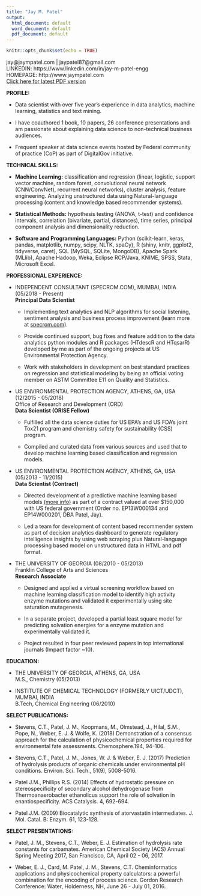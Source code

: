 ```yaml
---
title: "Jay M. Patel"
output:
  html_document: default
  word_document: default
  pdf_document: default
---
```


```r
knitr::opts_chunk$set(echo = TRUE)
```

jay@jaympatel.com | jaypatel87@gmail.com  
LINKEDIN: https://www.linkedin.com/in/jay-m-patel-engg  
HOMEPAGE: http://www.jaympatel.com  
[Click here for latest PDF version](http://www.jaympatel.com/pages/CV.pdf)
  
**PROFILE:**  

- Data scientist with over five year's experience in data analytics, machine learning, statistics and text mining.  
  
- I have coauthored 1 book, 10 papers, 26 conference presentations and am passionate about explaining data science to non-technical business audiences. 
  
- Frequent speaker at data science events hosted by Federal community of practice (CoP) as part of DigitalGov initiative.  

**TECHNICAL SKILLS:**  

- **Machine Learning:** classification and regression (linear, logistic, support vector machine, random forest, convolutional neural network (CNN/ConvNet), recurrent neural networks), cluster analysis, feature engineering. Analyzing unstructured data using Natural-language processing (content and knowledge based recommender systems).
  
- **Statistical Methods:** hypothesis testing (ANOVA, t-test) and confidence intervals, correlation (bivariate, partial, distances), time series, principal component analysis and dimensionality reduction.
  
- **Software and Programming Languages:** Python (scikit-learn, keras, pandas, matplotlib, numpy, scipy, NLTK, spaCy), R (shiny, knitr, ggplot2, tidyverse, caret), SQL (MySQL, SQLite, MongoDB), Apache Spark (MLlib), Apache Hadoop, Weka, Eclipse RCP/Java, KNIME, SPSS, Stata, Microsoft Excel.
  
**PROFESSIONAL EXPERIENCE:**  

- INDEPENDENT CONSULTANT (SPECROM.COM), MUMBAI, INDIA \hfill (05/2018 - Present)  
**Principal Data Scientist** 

    +  Implementing text analytics and NLP algorithms for social listening, sentiment analysis and business process improvement (learn more at [specrom.com](http://www.specrom.com)).

    + Provide continued support, bug fixes and feature addition to the data analytics python modules and R packages (HTdescR and HTqsarR) developed by me as part of the ongoing projects at US Environmental Protection Agency.  
    
    + Work with stakeholders in development on best standard practices on regression and statistical modeling by being an official voting member on ASTM Committee E11 on Quality and Statistics.  
   
- US ENVIRONMENTAL PROTECTION AGENCY, ATHENS, GA, USA \hfill (12/2015 - 05/2018)      
Office of Research and Development (ORD)  
**Data Scientist (ORISE Fellow)**  

    + Fulfilled all the data science duties for US EPA's and US FDA's joint Tox21 program and chemistry safety for sustainability (CSS) program.
  
    + Compiled and curated data from various sources and used that to develop machine learning based classification and regression models.
  
  
- US ENVIRONMENTAL PROTECTION AGENCY, ATHENS, GA, USA \hfill (05/2013 - 11/2015)    
**Data Scientist (Contract)**  

    + Directed development of a predictive machine learning based models [(more info)](http://www.jaympatel.com/assets/DoD_SERDP_case_study.pdf) as part of a contract valued at over $150,000 with US federal government (Order no. EP13W000134 and EP14W000201, DBA Patel, Jay).
  
    + Led a team for development of content based recommender system as part of decision analytics dashboard to generate regulatory intelligence insights by using web scraping plus Natural-language processing based model on unstructured data in HTML and pdf format.
  
- THE UNIVERSITY OF GEORGIA \hfill (08/2010 - 05/2013)      
Franklin College of Arts and Sciences  
**Research Associate**  

    + Designed and applied a virtual screening workflow based on machine learning classification model to identify high activity enzyme mutations and validated it experimentally using site saturation mutagenesis.
  
    + In a separate project, developed a partial least square model for predicting solvation energies for a enzyme mutation and experimentally validated it.
  
    + Project resulted in four peer reviewed papers in top international journals (Impact factor ~10).
  
**EDUCATION:**  

- THE UNIVERSITY OF GEORGIA, ATHENS, GA, USA  					
M.S., Chemistry \hfill (05/2013)        
  
- INSTITUTE OF CHEMICAL TECHNOLOGY (FORMERLY UICT/UDCT), MUMBAI, INDIA	 
B.Tech, Chemical Engineering \hfill (06/2010)    
  
**SELECT PUBLICATIONS:**  

- Stevens, C.T., Patel, J. M., Koopmans, M., Olmstead, J., Hilal, S.M., Pope, N., Weber, E. J. & Wolfe, K. (2018) Demonstration of a consensus approach for the calculation of physicochemical properties required for environmental fate assessments. Chemosphere.194, 94-106. 
  
- Stevens, C.T., Patel, J. M., Jones, W. J. & Weber, E. J. (2017) Prediction of hydrolysis products of organic chemicals under environmental pH conditions. Environ. Sci. Tech., 51(9), 5008-5016.  
  
- Patel J.M., Phillips R.S. (2014) Effects of hydrostatic pressure on stereospecificity of secondary alcohol dehydrogenase from Thermoanaerobacter ethanolicus support the role of solvation in enantiospecificity. ACS Catalysis. 4, 692-694.  

- Patel J.M. (2009) Biocatalytic synthesis of atorvastatin intermediates. J. Mol. Catal. B: Enzym. 61, 123-128.  

**SELECT PRESENTATIONS:**  

- Patel, J. M., Stevens, C.T., Weber, E. J. Estimation of hydrolysis rate constants for carbamates. American Chemical Society (ACS) Annual Spring Meeting 2017, San Francisco, CA, April 02 - 06, 2017.  

- Weber, E. J., Card, M. Patel, J. M., Stevens, C.T. Cheminformatics applications and physicochemical property calculators: a powerful combination for the encoding of process science. Gordon Research Conference: Water, Holderness, NH, June 26 - July 01, 2016.  
